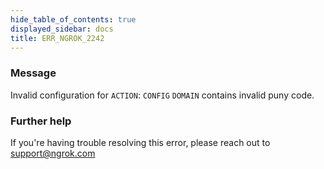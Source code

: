 ```yaml
---
hide_table_of_contents: true
displayed_sidebar: docs
title: ERR_NGROK_2242
---
```




### Message

Invalid configuration for `ACTION`: `CONFIG` `DOMAIN` contains invalid puny code.

<ErrorDetails error="err_ngrok_2242" />

### Further help

If you're having trouble resolving this error, please reach out to [support@ngrok.com](mailto:support@ngrok.com?subject=Help%20with%20ERR_NGROK_2242)
